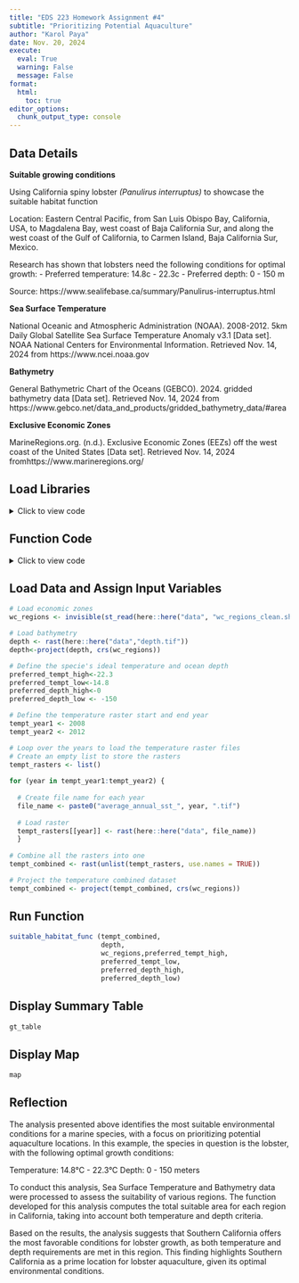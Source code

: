 ```yaml
---
title: "EDS 223 Homework Assignment #4"
subtitle: "Prioritizing Potential Aquaculture"
author: "Karol Paya"
date: Nov. 20, 2024
execute: 
  eval: True
  warning: False
  message: False
format:
  html:
    toc: true
editor_options: 
  chunk_output_type: console
---
```


## Data Details

**Suitable growing conditions**

Using California spiny lobster *(Panulirus interruptus)* to showcase the suitable habitat function

Location: Eastern Central Pacific, from San Luis Obispo Bay, California, USA, to Magdalena Bay, west coast of Baja California Sur, and along the west coast of the Gulf of California, to Carmen Island, Baja California Sur, Mexico.

Research has shown that lobsters need the following conditions for optimal growth:
- Preferred temperature: 14.8c - 22.3c
- Preferred depth: 0 - 150 m 

Source: https://www.sealifebase.ca/summary/Panulirus-interruptus.html

**Sea Surface Temperature**

National Oceanic and Atmospheric Administration (NOAA). 2008-2012. 5km Daily Global Satellite Sea Surface Temperature Anomaly v3.1 [Data set]. NOAA National Centers for Environmental Information. Retrieved Nov. 14, 2024 from https://www.ncei.noaa.gov

**Bathymetry**

General Bathymetric Chart of the Oceans (GEBCO). 2024. gridded bathymetry data [Data set]. Retrieved Nov. 14, 2024 from https://www.gebco.net/data_and_products/gridded_bathymetry_data/#area

**Exclusive Economic Zones**

MarineRegions.org. (n.d.). Exclusive Economic Zones (EEZs) off the west coast of the United States [Data set]. Retrieved Nov. 14, 2024 fromhttps://www.marineregions.org/

## Load Libraries

<details>
<summary>Click to view code</summary>
```r
# Load libraries
library(tmap)
library(here)
library(tidyverse)
library(tidyr)
library(dplyr)
library(gt)
library(stars)
library(terra)
library(kableExtra)
library(spData)
library(spDataLarge)
library(geodata)
library(testthat)
library(leaflet)
library(raster)
```
</details>

## Function Code

<details>
<summary>Click to view code</summary>
```r
# Define the suitable_habitat_func function
suitable_habitat_func <- function(tempt_combined,
                                  depth, 
                                  wc_regions,
                                  preferred_tempt_high,
                                  preferred_tempt_low,
                                  preferred_depth_high,
                                  preferred_depth_low) {

  #Step 1: Verify coordinate reference systems
  
  # List of datasets to check and reproject if necessary
  # Create a list of dataset names as strings
  dataset_names <- c("wc_regions", "tempt_combined", "depth")
  # Use mget to retrieve the datasets from the global environment
  datasets <- mget(dataset_names)

  # Loop over the datasets starting from the second dataset (index 2)
  for (i in 2:length(datasets)) {
    dataset_name <- datasets[[i]]
    # Check if the CRS of the current dataset matches the CRS of the first dataset
    if (crs(datasets[[i]]) == crs(wc_regions)) {
      print(paste("File",i, "CRS matches", names(datasets)[1]))
    } else {
      print(paste("File",i," CRS does not match, reprojecting"))
      # Reproject the dataset to match the CRS of the first dataset
      datasets[[i]] <- project(datasets[[i]], crs(wc_regions))
      #depth<-project(depth, crs(wc_regions))
      }
    }
  
  # Step 2: Process data
  
  # Calculate the mean temperature
  tempt_avg <- mean(tempt_combined, na.rm = TRUE)
  
  #Convert temperature from Kelvin to Celsius
  tempt_avg_c <- tempt_avg - 273.15
  
  # Crop the depth raster to match the extent of the tempt raster
  depth_cropped <- crop(depth, ext(tempt_combined))
  
  # Resample the depth raster to match the resolution of the tempt raster
  depth_resampled <- resample(depth_cropped, tempt_combined, method = "near")
  
  # Ensure rasters have the resolution, and CRS
  crs(depth_resampled) <- crs(depth)
  ext(depth_resampled) <- ext(tempt_combined)
  
  # Double check with conditional statements
  if (crs(tempt_combined) == crs(depth_resampled) && 
      all(ext(tempt_combined) == ext(depth_resampled)) && 
      all(res(tempt_combined) == res(depth_resampled))) {
    print("The rasters match in CRS, extent, and resolution.")
  } else {
    print("The rasters do not match in one or more aspects.")
  }
  
  # Step 3: Find suitable locations
  
  # Stack the rasters
  stacked_rasters <-c(tempt_avg_c, depth_resampled)
  
  # Reclassify temperature data
  rcl_tempt <- matrix(c(
    -Inf, preferred_tempt_low, 0,           
    preferred_tempt_low, preferred_tempt_high, 1,           
    preferred_tempt_high, Inf, 0),
    ncol = 3, byrow = TRUE)
  
  # Reclassify the mean temperature raster
  sst_reclassified <- classify(stacked_rasters$mean, rcl = rcl_tempt)
  
  # # Reclassify depth: 
  rcl_depth <- matrix(c(
    -Inf, preferred_depth_low, 0,          
    preferred_depth_low, preferred_depth_high, 1,           
    preferred_depth_high, Inf, 0), 
    ncol = 3, byrow = TRUE)
  
  # Reclassify the depth raster
  depth_reclassified <- classify(stacked_rasters$depth, rcl = rcl_depth)
  
  # Stack the rasters
  suitable_locations <-c(sst_reclassified, depth_reclassified)
  
  # Combine the reclassified temperature and depth rasters
  #suitable_locations <- sst_reclassified * depth_reclassified
  suitable_locations <- lapp(suitable_locations, 
                                  fun = function(x, y) { return(x * y) })
  
  # Step 4: Create map
  
  # Create transparent color to hide not-suitable areas
  transparent <- rgb(1, 0, 0, alpha = 0)
  
  # Create an interactive map
  map <- leaflet() %>%
    addTiles() %>%  
    addRasterImage(suitable_locations, 
                   colors = c(transparent, "firebrick"),  
                   opacity = 0.6) %>%  
    addLegend(position = "topright", 
              pal = colorFactor(palette = c(transparent, "firebrick"), domain = c(1)),
              values = c(1),
              title = "Suitable Areas",
              labels = c("Suitable"),
              opacity = 1) 
  
  # Step 5: Determine the most suitable EEZ and compute total area
  
  # Rasterize the EEZ shapefile to match the resolution of the suitable locations raster
  eez_raster <- rasterize(wc_regions, suitable_locations, field = "rgn")
  
  # Mask the suitable locations raster by the EEZ regions (keep valid areas only)
  suitable_in_eez <- mask(suitable_locations, eez_raster)
  
  # Remove NAs
  suitable_in_eez[is.na(suitable_in_eez)] <- 0
  
  # Verify the results with a unit test**
  
  print("Executing test: does suitable_in_eez variable contains only 0 or 1?")
  # Test if suitable_in_eez only contains 0 or 1 (no NAs)
  test_that("suitable_in_eez variable contains only 0 or 1", {
    expect_true(all(suitable_in_eez[] %in% c(0, 1)))
  })
  
  # Calculate sum of suitable location for each region
  suitable_in_eez2 <- terra::zonal(suitable_in_eez,eez_raster , fun = "sum")
  suitable_in_eez2
  
  # Rename the columns to reflect the calculation (old label comes from the mean temperature calculation)
  colnames(suitable_in_eez2) <- c("mean", "suitable_sum")
  
  # Generate cell size summary
  cell_size <-cellSize(suitable_in_eez)
  
  # Reproject raster to UTM Zone 10N (EPSG:32610)
  # lon/lat WGS 84 is an angular measurement , we need metric unit
  projected_raster <- terra::project(suitable_in_eez, "EPSG:32610")

  # Extract area in meters (m²) from UTM projection
  cell_area_m2 <- cellSize(projected_raster)  
  cell_area_m2<- minmax(cell_area_m2)[1]

  # Print cell area for verification
  print(paste("Area of one cell (m2): ", cell_area_m2))
  
  # Calculate the total area for each region
  suitable_in_eez2<-suitable_in_eez2%>%
    mutate(total_area_m2=suitable_sum* cell_area_m2)
  
  # Step 6: Create summary table 
  
  # Using library gt to create a table to better present the results
  gt_table <- suitable_in_eez2 %>%
    gt() %>%
    tab_header(
      title = "Suitable Habitat Area by Region in California"
    ) %>%
    cols_label(
      mean = "Region",
      suitable_sum = "Number of Cells",
      total_area_m2="Total Area (m²)"
    ) %>%
    fmt_number(
      columns = c(total_area_m2),
      decimals = 0)

  # Assign the map and table to the global environment
  assign("map", map, envir = .GlobalEnv)
  assign("gt_table", gt_table, envir = .GlobalEnv)
}
``` 
</details>

## Load Data and Assign Input Variables

```r
# Load economic zones
wc_regions <- invisible(st_read(here::here("data", "wc_regions_clean.shp")))

# Load bathymetry
depth <- rast(here::here("data","depth.tif"))
depth<-project(depth, crs(wc_regions))

# Define the specie's ideal temperature and ocean depth
preferred_tempt_high<-22.3
preferred_tempt_low<-14.8
preferred_depth_high<-0
preferred_depth_low <- -150

# Define the temperature raster start and end year
tempt_year1 <- 2008
tempt_year2 <- 2012

# Loop over the years to load the temperature raster files
# Create an empty list to store the rasters
tempt_rasters <- list()
  
for (year in tempt_year1:tempt_year2) {
    
  # Create file name for each year
  file_name <- paste0("average_annual_sst_", year, ".tif")
    
  # Load raster
  tempt_rasters[[year]] <- rast(here::here("data", file_name))  
  }
  
# Combine all the rasters into one
tempt_combined <- rast(unlist(tempt_rasters, use.names = TRUE))

# Project the temperature combined dataset
tempt_combined <- project(tempt_combined, crs(wc_regions))
```

## Run Function
```r
suitable_habitat_func (tempt_combined,
                       depth,
                       wc_regions,preferred_tempt_high,
                       preferred_tempt_low,
                       preferred_depth_high,
                       preferred_depth_low)
```

## Display Summary Table
```r
gt_table
```

## Display Map
```r
map
```

## Reflection

The analysis presented above identifies the most suitable environmental conditions for a marine species, with a focus on prioritizing potential aquaculture locations. In this example, the species in question is the lobster, with the following optimal growth conditions:

Temperature: 14.8°C - 22.3°C
Depth: 0 - 150 meters

To conduct this analysis, Sea Surface Temperature and Bathymetry data were processed to assess the suitability of various regions. The function developed for this analysis computes the total suitable area for each region in California, taking into account both temperature and depth criteria.

Based on the results, the analysis suggests that Southern California offers the most favorable conditions for lobster growth, as both temperature and depth requirements are met in this region. This finding highlights Southern California as a prime location for lobster aquaculture, given its optimal environmental conditions.
